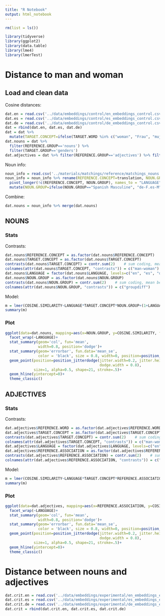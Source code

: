 ```yaml
---
title: "R Notebook"
output: html_notebook
---
```



```r
rm(list = ls())

library(tidyverse)
library(ggplot2)
library(data.table)
library(lme4)
library(lmerTest)
```

# Distance to man and woman

## Load and clean data

Cosine distances:
```r
dat.en = read.csv('../data/embeddings/control/en_embeddings_control.csv')
dat.es = read.csv('../data/embeddings/control/es_embeddings_control.csv')
dat.de = read.csv('../data/embeddings/control/de_embeddings_control.csv')
dat = rbind(dat.en, dat.es, dat.de)
dat = dat %>% 
  mutate(TARGET.CONCEPT=ifelse(TARGET.WORD %in% c("woman", "Frau", "mujer"), "woman", "man"))
dat.nouns = dat %>% 
  filter(REFERENCE.GROUP=='nouns') %>% 
  filter(TARGET.GROUP=='genders') 
dat.adjectives = dat %>% filter(REFERENCE.GROUP=='adjectives') %>% filter(TARGET.GROUP=='genders')
```

Noun info:
```r
noun_info = read.csv('../materials/matchings/reference/matchings_nouns.csv')
noun_info = noun_info %>% rename(REFERENCE.CONCEPT=translation, NOUN.GROUP=Group) %>%
  pivot_longer(!c(REFERENCE.CONCEPT, NOUN.GROUP), names_to = "LANGUAGE", values_to = "REFERENCE.WORD") %>%
  mutate(NOUN.GROUP=ifelse(NOUN.GROUP=="Spanish Masculine", "de-F.es-M", "de-M.es-F"))
```

Combine:
```r
dat.nouns = noun_info %>% merge(dat.nouns)
```

## NOUNS

### Stats

Contrasts:
```r
dat.nouns$REFERENCE.CONCEPT = as.factor(dat.nouns$REFERENCE.CONCEPT)   # random effect, reference level doesn't matter
dat.nouns$TARGET.CONCEPT = as.factor(dat.nouns$TARGET.CONCEPT)
contrasts(dat.nouns$TARGET.CONCEPT) = contr.sum(2)    # sum coding, mean between man and woman is the reference level
colnames(attr(dat.nouns$TARGET.CONCEPT, "contrasts")) = c("man-woman")
dat.nouns$LANGUAGE = factor(dat.nouns$LANGUAGE, levels=c("en", "es", "de"))   # dummy coding, en is the reference level
dat.nouns$NOUN.GROUP = as.factor(dat.nouns$NOUN.GROUP)
contrasts(dat.nouns$NOUN.GROUP) = contr.sum(2)    # sum coding, mean between man and woman is the reference level
colnames(attr(dat.nouns$NOUN.GROUP, "contrasts")) = c("groupdiff")
```

Model:
```r
m = lmer(COSINE.SIMILARITY~LANGUAGE*TARGET.CONCEPT*NOUN.GROUP+(1+LANGUAGE|REFERENCE.CONCEPT), data=dat.nouns, REML=FALSE)
summary(m)
```

### Plot

```r
ggplot(data=dat.nouns, mapping=aes(x=NOUN.GROUP, y=COSINE.SIMILARITY, fill=TARGET.CONCEPT))+
  facet_wrap(~LANGUAGE)+
  stat_summary(geom='col', fun='mean',
               width=0.8, position='dodge')+
  stat_summary(geom='errorbar', fun.data='mean_se',
               color = 'black', size = 0.8, width=0, position=position_dodge(width=0.8))+
  geom_point(position=position_jitterdodge(jitter.width=0.2, jitter.height=0,
                                           dodge.width = 0.8), 
             size=1, alpha=0.5, shape=21, stroke=.5)+
  geom_hline(yintercept=0)+
  theme_classic()
```
## ADJECTIVES

### Stats

Contrasts:
```r
dat.adjectives$REFERENCE.WORD = as.factor(dat.adjectives$REFERENCE.WORD)   # random effect, reference level doesn't matter
dat.adjectives$TARGET.CONCEPT = as.factor(dat.adjectives$TARGET.CONCEPT)
contrasts(dat.adjectives$TARGET.CONCEPT) = contr.sum(2)    # sum coding, mean between man and woman is the reference level
colnames(attr(dat.adjectives$TARGET.CONCEPT, "contrasts")) = c("man-woman")
dat.adjectives$LANGUAGE = factor(dat.adjectives$LANGUAGE, levels=c("en", "es", "de"))   # dummy coding, en is the reference level
dat.adjectives$REFERENCE.ASSOCIATION = as.factor(dat.adjectives$REFERENCE.ASSOCIATION)
contrasts(dat.adjectives$REFERENCE.ASSOCIATION) = contr.sum(2)    # sum coding, mean between man and woman is the reference level
colnames(attr(dat.adjectives$REFERENCE.ASSOCIATION, "contrasts")) = c("man-woman")
```

Model:
```r
m = lmer(COSINE.SIMILARITY~LANGUAGE*TARGET.CONCEPT*REFERENCE.ASSOCIATION+(1|REFERENCE.WORD), data=dat.adjectives, REML=FALSE)
summary(m)
```

### Plot

```r
ggplot(data=dat.adjectives, mapping=aes(x=REFERENCE.ASSOCIATION, y=COSINE.SIMILARITY, fill=TARGET.CONCEPT))+
  facet_wrap(~LANGUAGE)+
  stat_summary(geom='col', fun='mean',
               width=0.8, position='dodge')+
  stat_summary(geom='errorbar', fun.data='mean_se',
               color = 'black', size = 0.8, width=0, position=position_dodge(width=0.8))+
  geom_point(position=position_jitterdodge(jitter.width=0.2, jitter.height=0,
                                           dodge.width = 0.8), 
             size=1, alpha=0.5, shape=21, stroke=.5)+
  geom_hline(yintercept=0)+
  theme_classic()
```


# Distance between nouns and adjectives
```r
dat.crit.en = read.csv('../data/embeddings/experimental/en_embeddings_experimental.csv')
dat.crit.es = read.csv('../data/embeddings/experimental/es_embeddings_experimental.csv')
dat.crit.de = read.csv('../data/embeddings/experimental/de_embeddings_experimental.csv')
dat.crit = rbind(dat.crit.en, dat.crit.es, dat.crit.de)
```